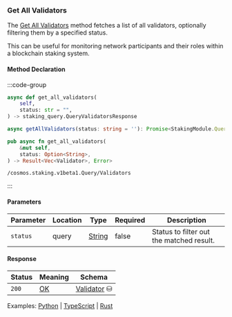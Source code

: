 ### Get All Validators

The [Get All Validators] method fetches a list of all validators, optionally filtering them by a specified status.

This can be useful for monitoring network participants and their roles within a blockchain staking system.

[Get All Validators]: https://github.com/cosmos/cosmos-sdk/tree/main/x/staking#validators-2

#### Method Declaration

:::code-group

```python [Python]
async def get_all_validators(
    self,
    status: str = "",
) -> staking_query.QueryValidatorsResponse
```

```typescript [TypeScript]
async getAllValidators(status: string = ''): Promise<StakingModule.QueryValidatorsResponse>
```

```rust [Rust]
pub async fn get_all_validators(
    &mut self,
    status: Option<String>,
) -> Result<Vec<Validator>, Error>
```

```url [API]
/cosmos.staking.v1beta1.Query/Validators
```

:::

#### Parameters

| Parameter | Location | Type     | Required  | Description                                |
| --------- | -------- | -------- | --------- | ------------------------------------------ |
| `status`  | query    | [String] | false     | Status to filter out the matched result.   |


#### Response

| Status | Meaning     | Schema        |
| ------ | ----------- | ------------- |
| `200`  | [OK]        | [Validator] ⛁ |

Examples: [Python] | [TypeScript] | [Rust]

[Python]: https://github.com/dydxprotocol/v4-clients/blob/3e8c7e1b960291b7ef273962d374d9934a5c4d33/v4-client-py-v2/examples/validator_get_example.py#L60
[TypeScript]: https://github.com/dydxprotocol/v4-clients/blob/3e8c7e1b960291b7ef273962d374d9934a5c4d33/v4-client-js/examples/validator_get_example.ts#L131
[Rust]: https://github.com/dydxprotocol/v4-clients/blob/3e8c7e1b960291b7ef273962d374d9934a5c4d33/v4-client-rs/client/examples/validator_get.rs#L62

[OK]: /types/ok
[Validator]: /types/validator
[String]: /types/string
